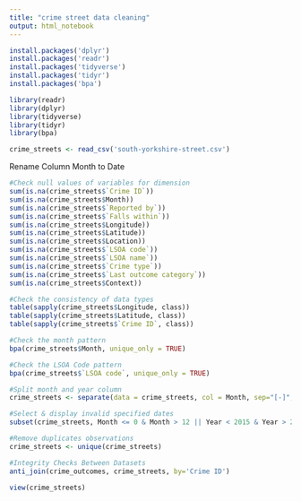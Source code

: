 ```yaml
---
title: "crime street data cleaning"
output: html_notebook
---
```


```r
install.packages('dplyr')
install.packages('readr')
install.packages('tidyverse')
install.packages('tidyr')
install.packages('bpa')

library(readr)
library(dplyr)
library(tidyverse)
library(tidyr)
library(bpa)

crime_streets <- read_csv('south-yorkshire-street.csv')
```

Rename Column Month to Date 

```r
#Check null values of variables for dimension
sum(is.na(crime_streets$`Crime ID`))
sum(is.na(crime_streets$Month))
sum(is.na(crime_streets$`Reported by`))
sum(is.na(crime_streets$`Falls within`))
sum(is.na(crime_streets$Longitude))
sum(is.na(crime_streets$Latitude))
sum(is.na(crime_streets$Location))
sum(is.na(crime_streets$`LSOA code`))
sum(is.na(crime_streets$`LSOA name`))
sum(is.na(crime_streets$`Crime type`))
sum(is.na(crime_streets$`Last outcome category`))
sum(is.na(crime_streets$Context))
```

```r
#Check the consistency of data types 
table(sapply(crime_streets$Longitude, class))
table(sapply(crime_streets$Latitude, class))
table(sapply(crime_streets$`Crime ID`, class))
```
```r
#Check the month pattern
bpa(crime_streets$Month, unique_only = TRUE)

#Check the LSOA Code pattern
bpa(crime_streets$`LSOA code`, unique_only = TRUE)  

#Split month and year column
crime_streets <- separate(data = crime_streets, col = Month, sep="[-]", remove=FALSE, convert=TRUE, into=c("Year", "Month"))

#Select & display invalid specified dates
subset(crime_streets, Month <= 0 & Month > 12 || Year < 2015 & Year > 2018) 

#Remove duplicates observations
crime_streets <- unique(crime_streets)

#Integrity Checks Between Datasets
anti_join(crime_outcomes, crime_streets, by='Crime ID')

```
```r
view(crime_streets)
```

